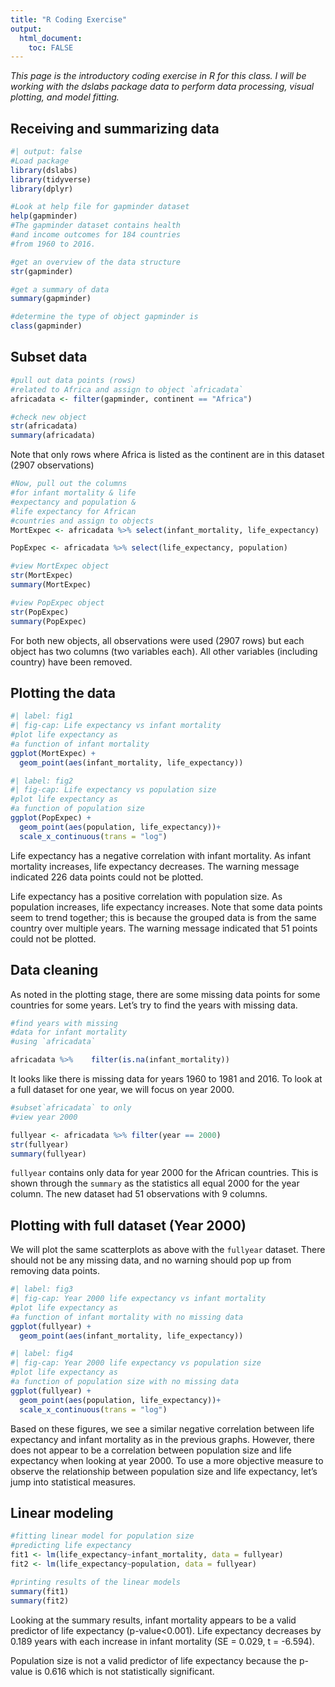 ```yaml
---
title: "R Coding Exercise"
output:
  html_document:
    toc: FALSE
---
```


*This page is the introductory coding exercise in R for this class. I
will be working with the dslabs package data to perform data processing,
visual plotting, and model fitting.*

## Receiving and summarizing data

```r
#| output: false
#Load package
library(dslabs)
library(tidyverse)
library(dplyr)
```

```r
#Look at help file for gapminder dataset
help(gapminder)
#The gapminder dataset contains health 
#and income outcomes for 184 countries 
#from 1960 to 2016.

#get an overview of the data structure
str(gapminder)

#get a summary of data
summary(gapminder)

#determine the type of object gapminder is
class(gapminder)
```

## Subset data

```r
#pull out data points (rows) 
#related to Africa and assign to object `africadata`
africadata <- filter(gapminder, continent == "Africa")

#check new object
str(africadata)
summary(africadata)
```

Note that only rows where Africa is listed as the continent are in this
dataset (2907 observations)

```r
#Now, pull out the columns 
#for infant mortality & life
#expectancy and population & 
#life expectancy for African 
#countries and assign to objects
MortExpec <- africadata %>% select(infant_mortality, life_expectancy)

PopExpec <- africadata %>% select(life_expectancy, population)

#view MortExpec object
str(MortExpec)
summary(MortExpec)

#view PopExpec object
str(PopExpec)
summary(PopExpec)

```

For both new objects, all observations were used (2907 rows) but each
object has two columns (two variables each). All other variables
(including country) have been removed.

## Plotting the data

```r
#| label: fig1
#| fig-cap: Life expectancy vs infant mortality
#plot life expectancy as 
#a function of infant mortality
ggplot(MortExpec) +
  geom_point(aes(infant_mortality, life_expectancy))

#| label: fig2
#| fig-cap: Life expectancy vs population size
#plot life expectancy as 
#a function of population size
ggplot(PopExpec) +
  geom_point(aes(population, life_expectancy))+
  scale_x_continuous(trans = "log")

```

Life expectancy has a negative correlation with infant mortality. As
infant mortality increases, life expectancy decreases. The warning
message indicated 226 data points could not be plotted.

Life expectancy has a positive correlation with population size. As
population increases, life expectancy increases. Note that some data
points seem to trend together; this is because the grouped data is from
the same country over multiple years. The warning message indicated that
51 points could not be plotted.

## Data cleaning

As noted in the plotting stage, there are some missing data points for
some countries for some years. Let's try to find the years with missing
data.

```r
#find years with missing 
#data for infant mortality 
#using `africadata`

africadata %>%    filter(is.na(infant_mortality))
```

It looks like there is missing data for years 1960 to 1981 and 2016. To
look at a full dataset for one year, we will focus on year 2000.

```r
#subset`africadata` to only 
#view year 2000

fullyear <- africadata %>% filter(year == 2000)
str(fullyear)
summary(fullyear)
```

`fullyear` contains only data for year 2000 for the African countries.
This is shown through the `summary` as the statistics all equal 2000 for
the year column. The new dataset had 51 observations with 9 columns.

## Plotting with full dataset (Year 2000)

We will plot the same scatterplots as above with the `fullyear` dataset.
There should not be any missing data, and no warning should pop up from
removing data points.

```r
#| label: fig3
#| fig-cap: Year 2000 life expectancy vs infant mortality 
#plot life expectancy as 
#a function of infant mortality with no missing data
ggplot(fullyear) +
  geom_point(aes(infant_mortality, life_expectancy))

#| label: fig4
#| fig-cap: Year 2000 life expectancy vs population size
#plot life expectancy as 
#a function of population size with no missing data
ggplot(fullyear) +
  geom_point(aes(population, life_expectancy))+
  scale_x_continuous(trans = "log")

```

Based on these figures, we see a similar negative correlation between
life expectancy and infant mortality as in the previous graphs. However,
there does not appear to be a correlation between population size and
life expectancy when looking at year 2000. To use a more objective
measure to observe the relationship between population size and life
expectancy, let's jump into statistical measures.

## Linear modeling

```r
#fitting linear model for population size
#predicting life expectancy
fit1 <- lm(life_expectancy~infant_mortality, data = fullyear)
fit2 <- lm(life_expectancy~population, data = fullyear)

#printing results of the linear models
summary(fit1)
summary(fit2)
```
Looking at the summary results, infant mortality appears to be a valid predictor of life expectancy (p-value<0.001). Life expectancy decreases by 0.189 years with each increase in infant mortality (SE = 0.029, t = -6.594). 

Population size is not a valid predictor of life expectancy because the p-value is 0.616 which is not statistically significant.









